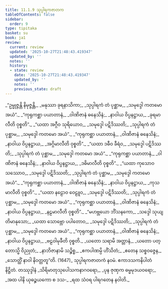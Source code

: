 ```yaml
---
title: 11.1.9 သုပ္ပါရကဇာတက
tableOfContents: false
sidebar:
  order: 9
type: tipitaka
basket: su
book: ja1
review:
  current: review
  updated: '2025-10-27T21:48:43.419347'
  updated_by: ''
  notes: ''
  history:
  - state: review
    date: '2025-10-27T21:48:43.419347'
    updated_by: ''
    notes: ''
    previous_state: draft
---
```



<ReviewStatus review={frontmatter.review} showDetails={true} />

<HypothesisAnnotation frontmatter={frontmatter} />

<DynamicBreadcrumb />

<Division number="108" book="ja1" e="ch" v="22" p="239">

<Paragraph number="2222" type="verses" book="ja1">
_“ဥမ္မုဇ္ဇန္တိ နိမုဇ္ဇန္တိ,_  
_မနုဿာ ခုရနာသိကာ;_  
_သုပ္ပါရကံ တံ ပုစ္ဆာမ,_  
_သမုဒ္ဒေါ ကတမော အယံ”._  

</Paragraph>

</Division>
<Division number="109" book="ja1" e="ch" v="22" p="239">

<Paragraph number="2223" type="verses" book="ja1">
_“ကုရုကစ္ဆာ ပယာတာနံ,_  
_ဝါဏိဇာနံ ဓနေသိနံ;_  
_နာဝါယ ဝိပ္ပနဋ္ဌာယ,_  
_ခုရမာလီတိ ဝုစ္စတိ”._  

</Paragraph>

</Division>
<Division number="110" book="ja1" e="ch" v="22" p="239">

<Paragraph number="2224" type="verses" book="ja1">
_“ယထာ အဂ္ဂီဝ သုရိယောဝ,_  
_သမုဒ္ဒေါ ပဋိဒိဿတိ;_  
_သုပ္ပါရကံ တံ ပုစ္ဆာမ,_  
_သမုဒ္ဒေါ ကတမော အယံ”._  

</Paragraph>

</Division>
<Division number="111" book="ja1" e="ch" v="22" p="239">

<Paragraph number="2225" type="verses" book="ja1">
_“ကုရုကစ္ဆာ ပယာတာနံ,_  
_ဝါဏိဇာနံ ဓနေသိနံ;_  
_နာဝါယ ဝိပ္ပနဋ္ဌာယ,_  
_အဂ္ဂိမာလီတိ ဝုစ္စတိ”._  

</Paragraph>

</Division>
<Division number="112" book="ja1" e="ch" v="22" p="239">

<Paragraph number="2226" type="verses" book="ja1">
_“ယထာ ဒဓီဝ ခီရံဝ,_  
_သမုဒ္ဒေါ ပဋိဒိဿတိ;_  
_သုပ္ပါရကံ တံ ပုစ္ဆာမ,_  
_သမုဒ္ဒေါ ကတမော အယံ”._  

</Paragraph>

</Division>
<Division number="113" book="ja1" e="ch" v="22" p="239">

<Paragraph number="2227" type="verses" book="ja1">
_“ကုရုကစ္ဆာ ပယာတာနံ,_  
_ဝါဏိဇာနံ ဓနေသိနံ;_  
_နာဝါယ ဝိပ္ပနဋ္ဌာယ,_  
_ဒဓိမာလီတိ ဝုစ္စတိ”._  

</Paragraph>

</Division>
<Division number="114" book="ja1" e="ch" v="22" p="239">

<Paragraph number="2228" type="verses" book="ja1">
_“ယထာ ကုသောဝ သဿောဝ,_  
_သမုဒ္ဒေါ ပဋိဒိဿတိ;_  
_သုပ္ပါရကံ တံ ပုစ္ဆာမ,_  
_သမုဒ္ဒေါ ကတမော အယံ”._  

</Paragraph>

</Division>
<Division number="115" book="ja1" e="ch" v="22" p="239">

<Paragraph number="2229" type="verses" book="ja1">
_“ကုရုကစ္ဆာ ပယာတာနံ,_  
_ဝါဏိဇာနံ ဓနေသိနံ;_  
_နာဝါယ ဝိပ္ပနဋ္ဌာယ,_  
_ကုသမာလီတိ ဝုစ္စတိ”._  

</Paragraph>

</Division>
<Division number="116" book="ja1" e="ch" v="22" p="239">

<Paragraph number="2230" type="verses" book="ja1">
_“ယထာ နဠောဝ ဝေဠူဝ,_  
_သမုဒ္ဒေါ ပဋိဒိဿတိ;_  
_သုပ္ပါရကံ တံ ပုစ္ဆာမ,_  
_သမုဒ္ဒေါ ကတမော အယံ”._  

</Paragraph>

</Division>
<Division number="117" book="ja1" e="ch" v="22" p="239">

<Paragraph number="2231" type="verses" book="ja1">
_“ကုရုကစ္ဆာ ပယာတာနံ,_  
_ဝါဏိဇာနံ ဓနေသိနံ;_  
_နာဝါယ ဝိပ္ပနဋ္ဌာယ,_  
_နဠမာလီတိ ဝုစ္စတိ”._  

</Paragraph>

</Division>
<Division number="118" book="ja1" e="ch" v="22" p="239">

<Paragraph number="2232" type="verses" book="ja1">
_“မဟဗ္ဘယော ဘိံသနကော,_  
_သဒ္ဒေါ သုယျတိမာနုသော;_  
_ယထာ သောဗ္ဘော ပပါတောဝ,_  
_သမုဒ္ဒေါ ပဋိဒိဿတိ;_  
_သုပ္ပါရကံ တံ ပုစ္ဆာမ,_  
_သမုဒ္ဒေါ ကတမော အယံ”._  

</Paragraph>

</Division>
<Division number="119" book="ja1" e="ch" v="22" p="240">

<Paragraph number="2233" type="verses" book="ja1">
_“ကုရုကစ္ဆာ ပယာတာနံ,_  
_ဝါဏိဇာနံ ဓနေသိနံ;_  
_နာဝါယ ဝိပ္ပနဋ္ဌာယ,_  
_ဗဠဝါမုခီတိ ဝုစ္စတိ._  

</Paragraph>

</Division>
<Division number="120" book="ja1" e="ch" v="22" p="240">

<Paragraph number="2234" type="verses" book="ja1">
_ယတော သရာမိ အတ္တာနံ,_  
_ယတော ပတ္တောသ္မိ ဝိညုတံ;_  
_နာဘိဇာနာမိ သဉ္စိစ္စ,_  
_ဧကပါဏမ္ပိ ဟိံသိတံ;_  
_ဧတေန သစ္စဝဇ္ဇေန,_  
_သောတ္ထိံ နာဝါ နိဝတ္တတူ”တိ. (1647)_  


</Paragraph>
</Division>

<Paragraph number="2235" type="center" book="ja1">
သုပ္ပါရကဇာတကံ နဝမံ.



</Paragraph>

<Paragraph number="2236" type="center" book="ja1">
ဧကာဒသကနိပါတံ နိဋ္ဌိတံ.



</Paragraph>

<Paragraph number="2237" type="center" book="ja1">
တဿုဒ္ဒါနံ


</Paragraph>

<Paragraph number="2238" type="verses" book="ja1">
_သိရိမာတုသုပေါသကနာဂဝရော,_  
_ပုန ဇုဏှက ဓမ္မမုဒယဝရော;_  
_အထ ပါနိ ယုဓဉ္စယကော စ ဒသ-_  
_ရထ သံဝရ ပါရဂတေန နဝါတိ._
</Paragraph>
